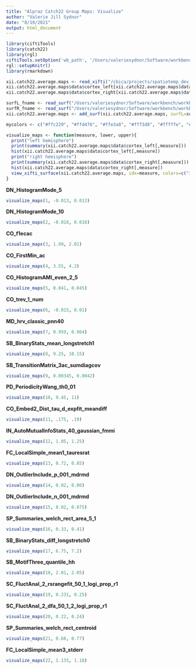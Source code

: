 ```yaml
---
title: "Alpraz Catch22 Group Maps: Visualize"
author: "Valerie Jill Sydnor"
date: "8/19/2021"
output: html_document
---
```


```r
library(ciftiTools)
library(catch22)
library(rgl)
ciftiTools.setOption('wb_path', '/Users/valeriesydnor/Software/workbench/')
rgl::setupKnitr()
library(rmarkdown)
```

```r
xii.catch22.average.maps <- read_xifti("/cbica/projects/spatiotemp_dev_plasticity/Inhibition/Alpraz/catch22/catch22_average_maps.dscalar.nii")
xii.catch22.average.maps$data$cortex_left[xii.catch22.average.maps$data$cortex_left == 0] <- NA #convert 0 vertices to NA
xii.catch22.average.maps$data$cortex_right[xii.catch22.average.maps$data$cortex_right == 0] <- NA #convert 0 vertices to NA

surfL_fname <- read_surf("/Users/valeriesydnor/Software/workbench/workbench_files/Q1-Q6_R440.L.midthickness.32k_fs_LR.surf.gii")
surfR_fname <- read_surf("/Users/valeriesydnor/Software/workbench/workbench_files/Q1-Q6_R440.R.midthickness.32k_fs_LR.surf.gii")
xii.catch22.average.maps <- add_surf(xii.catch22.average.maps, surfL=surfL_fname, surfR=surfR_fname)
```

```r
mycolors <- c("#ffc229", "#ffd476", "#ffe3a8", "#fff3d8", "#fffffe", "#e4d1e6", "#bc90c2", "#9656a2", "#711784")
```

```r
visualize_maps <- function(measure, lower, upper){
  print("left hemisphere")
  print(summary(xii.catch22.average.maps$data$cortex_left[,measure]))
  hist(xii.catch22.average.maps$data$cortex_left[,measure])
  print("right hemisphere")
  print(summary(xii.catch22.average.maps$data$cortex_right[,measure]))      
  hist(xii.catch22.average.maps$data$cortex_right[,measure])
  view_xifti_surface(xii.catch22.average.maps, idx=measure, colors=c("inferno"), zlim=c(lower,upper), widget = TRUE)
}
```

**DN_HistogramMode_5**
```r
visualize_maps(1, -0.013, 0.013)
```

**DN_HistogramMode_10**
```r
visualize_maps(2, -0.018, 0.018)
```

**CO_f1ecac**
```r
visualize_maps(3, 1.99, 2.01)
```

**CO_FirstMin_ac**
```r
visualize_maps(4, 3.55, 4.2)
```

**CO_HistogramAMI_even_2_5**
```r
visualize_maps(5, 0.041, 0.045)
```

**CO_trev_1_num**
```r
visualize_maps(6, -0.015, 0.01)
```

**MD_hrv_classic_pnn40**
```r
visualize_maps(7, 0.959, 0.964)
```

**SB_BinaryStats_mean_longstretch1**
```r
visualize_maps(8, 9.25, 10.15)
```

**SB_TransitionMatrix_3ac_sumdiagcov**
```r
visualize_maps(9, 0.00345, 0.0042)
```

**PD_PeriodicityWang_th0_01**
```r
visualize_maps(10, 9.45, 11)
```

**CO_Embed2_Dist_tau_d_expfit_meandiff**
```r
visualize_maps(11, .175, .19)
```

**IN_AutoMutualInfoStats_40_gaussian_fmmi**
```r
visualize_maps(12, 1.05, 1.25)
```
**FC_LocalSimple_mean1_tauresrat**
```r
visualize_maps(13, 0.72, 0.85)
```

**DN_OutlierInclude_p_001_mdrmd**
```r
visualize_maps(14, 0.02, 0.06)
```

**DN_OutlierInclude_n_001_mdrmd**
```r
visualize_maps(15, 0.02, 0.075)
```

**SP_Summaries_welch_rect_area_5_1**
```r
visualize_maps(16, 0.33, 0.41)
```
**SB_BinaryStats_diff_longstretch0**
```r
visualize_maps(17, 6.75, 7.2)
```

**SB_MotifThree_quantile_hh**
```r
visualize_maps(18, 2.01, 2.05)
```

**SC_FluctAnal_2_rsrangefit_50_1_logi_prop_r1**
```r
visualize_maps(19, 0.231, 0.25)
```

**SC_FluctAnal_2_dfa_50_1_2_logi_prop_r1**
```r
visualize_maps(20, 0.22, 0.24)
```

**SP_Summaries_welch_rect_centroid**
```r
visualize_maps(21, 0.68, 0.77)
```

**FC_LocalSimple_mean3_stderr**
```r
visualize_maps(22, 1.135, 1.18)
```
